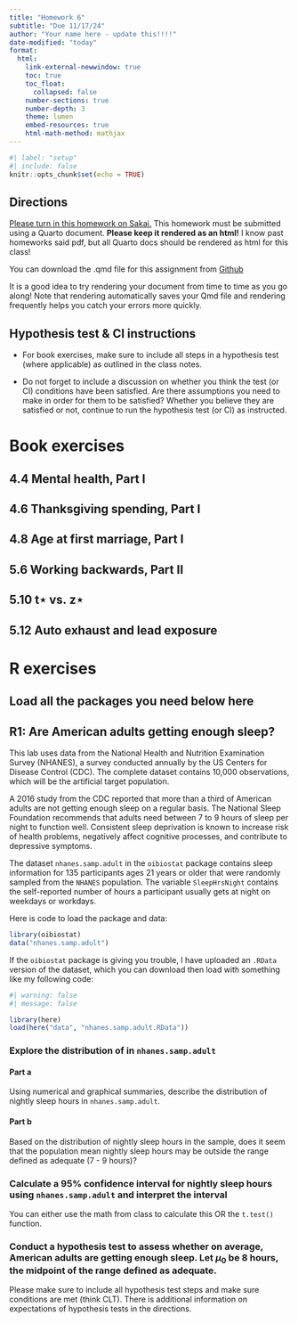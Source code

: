 ```yaml
---
title: "Homework 6"
subtitle: "Due 11/17/24"
author: "Your name here - update this!!!!"
date-modified: "today"
format: 
  html:
    link-external-newwindow: true
    toc: true
    toc_float:
      collapsed: false
    number-sections: true
    number-depth: 3
    theme: lumen
    embed-resources: true
    html-math-method: mathjax
---
```


```r
#| label: "setup"
#| include: false
knitr::opts_chunk$set(echo = TRUE)
```

## Directions {.unnumbered}

[Please turn in this homework on Sakai.](https://sakai.ohsu.edu/portal/site/EPI-525-1-15028-F24/tool/137d7c54-61a9-4727-9018-374c3773c508) This homework must be submitted using a Quarto document. **Please keep it rendered as an html!** I know past homeworks said pdf, but all Quarto docs should be rendered as html for this class!

You can download the .qmd file for this assignment from [Github](https://github.com/nwakim/F24_EPI_525/blob/main/homework/HW_06.qmd)

:::{.callout-tip}
It is a good idea to try rendering your document from time to time as you go along!  Note that rendering automatically saves your Qmd file and rendering frequently helps you catch your errors more quickly.
:::

:::{.callout-important}

## Hypothesis test & CI instructions

* For book exercises, make sure to include all steps in a hypothesis test (where applicable) as outlined in the class notes. 

* Do not forget to include a discussion on whether you think the test (or CI) conditions have been satisfied. Are there assumptions you need to make in order for them to be satisfied? Whether you believe they are satisfied or not, continue to run the hypothesis test (or CI) as instructed.
:::



# Book exercises {.unnumbered}

## 4.4 Mental health, Part I {.unnumbered}



## 4.6 Thanksgiving spending, Part I {.unnumbered}



## 4.8 Age at first marriage, Part I {.unnumbered}

## 5.6 Working backwards, Part II {.unnumbered}



## 5.10 t⋆ vs. z⋆ {.unnumbered}



## 5.12 Auto exhaust and lead exposure {.unnumbered}


# R exercises 

## Load all the packages you need below here

## R1: Are American adults getting enough sleep?

This lab uses data from the National Health and Nutrition Examination Survey (NHANES), a survey conducted annually by the US Centers for Disease Control (CDC). The complete \texttt{NHANES} dataset contains 10,000 observations, which will be the artificial target population. 

A 2016 study from the CDC reported that more than a third of American adults are not getting enough sleep on a regular basis.\footnote{\url{https://www.cdc.gov/media/releases/2016/p0215-enough-sleep.html}} The National Sleep Foundation recommends that adults need between 7 to 9 hours of sleep per night to function well. Consistent sleep deprivation is known to increase risk of health problems, negatively affect cognitive processes, and contribute to depressive symptoms. 

The dataset `nhanes.samp.adult` in the `oibiostat` package contains sleep information for 135 participants ages 21 years or older that were randomly sampled from the `NHANES` population. The variable `SleepHrsNight`  contains the self-reported number of hours a participant usually gets at night on weekdays or workdays. 

Here is code to load the package and data:

```r
library(oibiostat)
data("nhanes.samp.adult")
```

If the `oibiostat` package is giving you trouble, I have uploaded an `.RData` version of the dataset, which you can download then load with something like my following code:

```r
#| warning: false
#| message: false

library(here)
load(here("data", "nhanes.samp.adult.RData"))
```

### Explore the distribution of \texttt{SleepHrsNight} in `nhanes.samp.adult`

#### Part a

Using numerical and graphical summaries, describe the distribution of nightly sleep hours in `nhanes.samp.adult`.
    
#### Part b

Based on the distribution of nightly sleep hours in the sample, does it seem that the population mean nightly sleep hours may be outside the range defined as adequate (7 - 9 hours)?
    
### Calculate a 95\% confidence interval for nightly sleep hours using `nhanes.samp.adult` and interpret the interval

You can either use the math from class to calculate this OR the `t.test()` function.

### Conduct a hypothesis test to assess whether on average, American adults are getting enough sleep. Let $\mu_0$ be 8 hours, the midpoint of the range defined as adequate.

Please make sure to include all hypothesis test steps and make sure conditions are met (think CLT). There is additional information on expectations of hypothesis tests in the directions.
